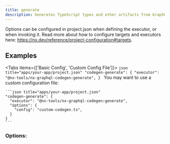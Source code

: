 ```yaml
---
title: generate
description: Generates TypeScript types and other artifacts from GraphQL schemas and operations.
---
```


Options can be configured in project.json when defining the executor, or when invoking it. Read more about how to configure targets and executors here: https://nx.dev/reference/project-configuration#targets.

## Examples

<Tabs items={['Basic Config', 'Custom Config File']}>
  <Tab value="Basic Config">
    ```json title="apps/your-app/project.json"
    "codegen-generate": {
      "executor": "@nx-tools/nx-graphql-codegen:generate",
    }
    ```
  </Tab>
  <Tab value="Custom Config File">
    You may want to use a custom configuration file:

    ```json title="apps/your-app/project.json"
    "codegen-generate": {
      "executor": "@nx-tools/nx-graphql-codegen:generate",
      "options": {
        "config": "custom-codegen.ts",
      }
    }
    ```
  </Tab>
</Tabs>

### Options:

<AutoTypeTable path="../../packages/nx-graphql-codegen/src/executors/generate/schema.d.ts" name="GenerateExecutorSchema" />
